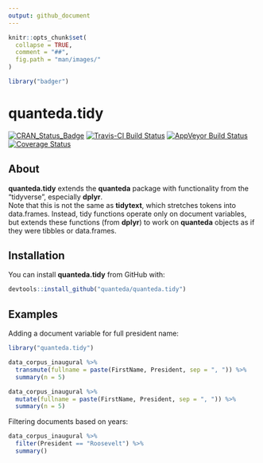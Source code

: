 ```yaml
---
output: github_document
---
```


```r
knitr::opts_chunk$set(
  collapse = TRUE,
  comment = "##",
  fig.path = "man/images/"
)
```
```r
library("badger")
```

# quanteda.tidy

[![CRAN_Status_Badge](http://www.r-pkg.org/badges/version/quanteda.tidy)](https://cran.r-project.org/package=quanteda.tidy)
[![Travis-CI Build Status](https://travis-ci.org/quanteda/quanteda.tidy.svg?branch=master)](https://travis-ci.org/quanteda/quanteda.tidy)
[![AppVeyor Build Status](https://ci.appveyor.com/api/projects/status/github/quanteda/quanteda.tidy?branch=master&svg=true)](https://ci.appveyor.com/project/quanteda/quanteda.tidy)
[![Coverage Status](https://img.shields.io/codecov/c/github/quanteda/quanteda.tidy/master.svg)](https://codecov.io/github/quanteda/quanteda.tidy?branch=master)


## About

**quanteda.tidy** extends the **quanteda** package with functionality from the "tidyverse", especially **dplyr**.  
Note that this is not the same as **tidytext**, which stretches tokens into data.frames.  Instead, tidy functions operate only on document variables, but extends these functions (from **dplyr**) to work on **quanteda** objects as if they were tibbles or data.frames.

## Installation

You can install **quanteda.tidy** from GitHub with:

```r
devtools::install_github("quanteda/quanteda.tidy")
```


## Examples

Adding a document variable for full president name:
```r
library("quanteda.tidy")

data_corpus_inaugural %>%
  transmute(fullname = paste(FirstName, President, sep = ", ")) %>%
  summary(n = 5)

data_corpus_inaugural %>%
  mutate(fullname = paste(FirstName, President, sep = ", ")) %>%
  summary(n = 5)
```


Filtering documents based on years:
```r
data_corpus_inaugural %>%
  filter(President == "Roosevelt") %>%
  summary()
```
